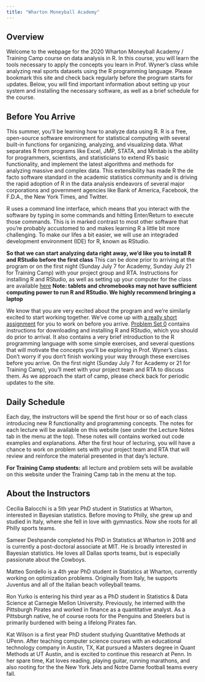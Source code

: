 ```yaml
---
title: "Wharton Moneyball Academy"
---
```


## Overview

Welcome to the webpage for the 2020 Wharton Moneyball Academy / Training Camp course on data analysis in R.
In this course, you will learn the tools necessary to apply the concepts you learn in Prof. Wyner's class while analyzing real sports datasets using the R programming language.
Please bookmark this site and check back regularly before the program starts for updates.
Below, you will find important information about setting up your system and installing the necessary software, as well as a brief schedule for the course.

## Before You Arrive

This summer, you'll be learning how to analyze data using R.
R is a free, open-source software environment for statistical computing with several built-in functions for organizing, analyzing, and visualizing data. 
What separates R from programs like Excel, JMP, STATA, and Minitab is the ability for programmers, scientists, and statisticians to extend R's basic functionality, and implement the latest algorithms and methods for analyzing massive and complex data. This extensibility has made R the de facto software standard in the academic statistics community and is driving the rapid adoption of R in the data analysis endeavors of several major corporations and government agencies like Bank of America, Facebook, the F.D.A., the New York Times, and Twitter.

R uses a command line interface, which means that you interact with the software by typing in some commands and hitting Enter/Return to execute those commands.
This is in marked contrast to most other software that you're probably accustomed to and makes learning R a little bit more challenging.
To make our lifes a bit easier, we will use an integraded development environment (IDE) for R, known as RStudio.

**So that we can start analyzing data right away, we'd like you to install R and RStudio before the first class**
This can be done prior to arriving at the program or on the first night (Sunday July 7 for Academy, Sunday July 21 for Training Camp) with your project group and RTA. 
Instructions for installing R and RStudio, as well as setting up your computer for the class are available [here](installation.html)
**Note: tablets and chromebooks may not have sufficient computing power to run R and RStudio. We highly recommend bringing a laptop**




We know that you are very excited about the program and we're similarly excited to start working together.
We've come up with [a really short assignment](ps0.html) for you to work on before you arrive.
[Problem Set 0](ps0.html) contains instructions for downloading and installing R and RStudio, which you should do prior to arrival.
It also contains a very brief introduction to the R programming language with some simple exercises, and several questions that will motivate the concepts you'll be exploring in Prof. Wyner's class. 
Don't worry if you don't finish working your way through these exercises before you arrive.
On the first night (Sunday July 7 for Academy or 21 for Training Camp), you'll meet with your project team and RTA to discuss them. 
As we approach the start of camp, please check back for periodic updates to the site. 


## Daily Schedule

Each day, the instructors will be spend the first hour or so of each class introducing new R functionality and programming concepts.
The notes for each lecture will be available on this website (see under the Lecture Notes tab in the menu at the top).
These notes will contains worked out code examples and explanations.
After the first hour of lecturing, you will have a chance to work on problem sets with your project team and RTA that will review and reinforce the material presented in that day's lecture.

**For Training Camp students:** all lecture and problem sets will be available on this 
website under the Training Camp tab in the menu at the top.


## About the Instructors

Cecilia Balocchi is a 5th year PhD student in Statistics at Wharton, interested in Bayesian statistics. Before moving to Philly, she grew up and studied in Italy, where she fell in love with gymnastics. Now she roots for all Philly sports teams.

Sameer Deshpande completed his PhD in Statistics at Wharton in 2018 and is currently a post-doctoral associate at MIT. He is broadly interested in Bayesian statistics.  He loves all Dallas sports teams, but is especially passionate about the Cowboys.

Matteo Sordello is a 4th year PhD student in Statistics at Wharton, currently working on optimization problems. Originally from Italy, he supports Juventus and all of the Italian beach volleyball teams.

Ron Yurko is entering his third year as a PhD student in Statistics & Data Science at Carnegie Mellon University. Previously, he interned with the Pittsburgh Pirates and worked in finance as a quantitative analyst. As a Pittsburgh native, he of course roots for the Penguins and Steelers but is primarily burdened with being a lifelong Pirates fan. 

Kat Wilson is a first year PhD student studying Quantitative Methods at UPenn. After teaching computer science courses with an educational technology company in Austin, TX, Kat pursued a Masters degree in Quant Methods at UT Austin, and is excited to continue this research at Penn. In her spare time, Kat loves reading, playing guitar, running marathons, and also rooting for the the New York Jets and Notre Dame football teams every fall.

